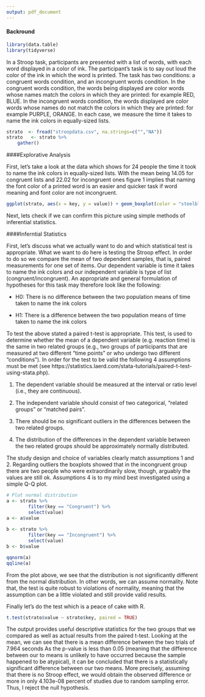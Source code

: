 ---
output: pdf_document
---
#### Backround

```{r, message=F, warning=F, include=FALSE}
library(data.table)
library(tidyverse)
```

In a Stroop task, participants are presented with a list of words, with each word displayed in a color of ink. The participant's task is to say out loud the color of the ink in which the word is printed. The task has two conditions: a congruent words condition, and an incongruent words condition. In the congruent words condition, the words being displayed are color words whose names match the colors in which they are printed: for example RED, BLUE. In the incongruent words condition, the words displayed are color words whose names do not match the colors in which they are printed: for example PURPLE, ORANGE. In each case, we measure the time it takes to name the ink colors in equally-sized lists.

```{r, message=FALSE, warning=FALSE, include=FALSE}
strato  <- fread("stroopdata.csv", na.strings=c("","NA"))
strato   <- strato %>%
    gather()
```

####Explorative Analysis

First, let's take a look at the data which shows for 24 people the time it took to name the ink colors in equally-sized lists. With the mean being 14.05 for congruent lists and 22.02 for incongruent ones figure 1 implies that naming the font color of a printed word is an easier and quicker task if word meaning and font color are not incongruent.

```{r, echo=FALSE}
ggplot(strato, aes(x = key, y = value)) + geom_boxplot(color = "steelblue")
```

Next, lets check if we can confirm this picture using simple methods of inferential statistics. 

####Inferntial Statistics

First, let's discuss what we actually want to do and which statistical test is appropriate. What we want to do here is testing the Stroop effect. In order to do so we compare the mean of two dependent samples, that is, paired measurements for one set of items. Our dependent variable is time it takes to name the ink colors and our independent variable is type of list (congruent/incongruent). An appropriate and general formulation of hypotheses for this task may therefore look like the following: 

* H0: There is no difference between the two population means of time taken to name the ink colors

* H1: There is a difference between the two population means of time taken to name the ink colors

To test the above stated a paired t-test is appropriate. This test, is used to determine whether the mean of a dependent variable (e.g. reaction time) is the same in two related groups (e.g., two groups of participants that are measured at two different "time points" or who undergo two different "conditions"). In order for the test to be valid the following 4 assumptions must be met (see https://statistics.laerd.com/stata-tutorials/paired-t-test-using-stata.php). 

1. The dependent variable should be measured at the interval or ratio level (i.e., they are continuous).

2. The independent variable should consist of two categorical, "related groups" or "matched pairs".

3. There should be no significant outliers in the differences between the two related groups.

4. The distribution of the differences in the dependent variable between the two related groups should be approximately normally distributed. 

The study design and choice of variables clearly match assumptions 1 and 2. Regarding outliers the boxplots showed that in the incongruent group there are two people who were extraordinarily slow, though, arguably the values are still ok. Assumptions 4 is to my mind best investigated using a simple Q-Q plot. 

```{r, echo=FALSE, message=FALSE}
# Plot normal distribution
a <- strato %>% 
        filter(key == "Congruent") %>% 
        select(value) 
a <- a$value
               
b <- strato %>% 
        filter(key == "Incongruent") %>% 
        select(value) 
b <- b$value

qqnorm(a)
qqline(a)
```

From the plot above, we see that the distribution is not significantly different from the normal distribution. In other words, we can assume normality. Note that, the test is quite robust to violations of normality, meaning that the assumption can be a little violated and still provide valid results. 

Finally let's do the test which is a peace of cake with R. 

```{r, echo=FALSE, message=FALSE, warning=FALSE}
t.test(strato$value ~ strato$key, paired = TRUE)
```

The output provides useful descriptive statistics for the two groups that we compared as well as actual results from the paired t-test. Looking at the mean, we can see that there is a mean difference between the two trials of 7.964 seconds  As the p-value is less than 0.05 (meaning that the difference between our to means is unlikely to have occurred because the sample happened to be atypical), it can be concluded that there is a statistically significant difference between our two means. More precisely, assuming that there is no Stroop effect, we would obtain the observed difference or more in only 4.103e-08 percent of studies due to random sampling error. Thus, I reject the null hypothesis.

